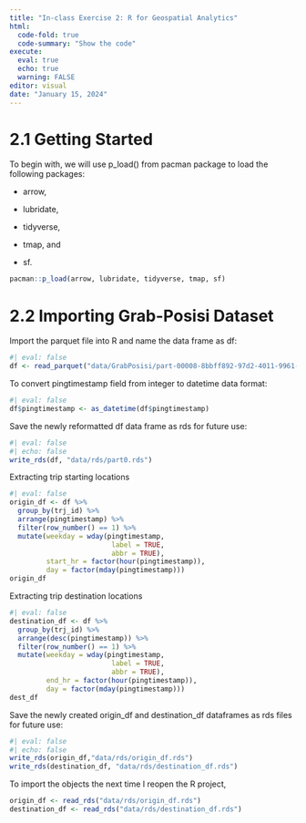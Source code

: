 ```yaml
---
title: "In-class Exercise 2: R for Geospatial Analytics"
html: 
  code-fold: true
  code-summary: "Show the code"
execute:
  eval: true
  echo: true
  warning: FALSE
editor: visual
date: "January 15, 2024"
---
```


# 2.1 Getting Started

To begin with, we will use p_load() from pacman package to load the following packages:

-   arrow,

-   lubridate,

-   tidyverse,

-   tmap, and

-   sf.

```r
pacman::p_load(arrow, lubridate, tidyverse, tmap, sf)
```

# 2.2 Importing Grab-Posisi Dataset

Import the parquet file into R and name the data frame as df:
```r
#| eval: false
df <- read_parquet("data/GrabPosisi/part-00008-8bbff892-97d2-4011-9961-703e38972569.c000.snappy.parquet")
```

To convert pingtimestamp field from integer to datetime data format:
```r
#| eval: false
df$pingtimestamp <- as_datetime(df$pingtimestamp)
```


Save the newly reformatted df data frame as rds for future use:
```r
#| eval: false
#| echo: false
write_rds(df, "data/rds/part0.rds")
```


Extracting trip starting locations
```r
#| eval: false
origin_df <- df %>%
  group_by(trj_id) %>%
  arrange(pingtimestamp) %>%
  filter(row_number() == 1) %>%
  mutate(weekday = wday(pingtimestamp,
                         label = TRUE,
                         abbr = TRUE),
         start_hr = factor(hour(pingtimestamp)),
         day = factor(mday(pingtimestamp)))
origin_df
```

Extracting trip destination locations
```r
#| eval: false
destination_df <- df %>%
  group_by(trj_id) %>%
  arrange(desc(pingtimestamp)) %>%
  filter(row_number() == 1) %>%
  mutate(weekday = wday(pingtimestamp,
                         label = TRUE,
                         abbr = TRUE),
         end_hr = factor(hour(pingtimestamp)),
         day = factor(mday(pingtimestamp)))
dest_df
```

Save the newly created origin_df and destination_df dataframes as rds files for future use:
```r
#| eval: false
#| echo: false
write_rds(origin_df,"data/rds/origin_df.rds")
write_rds(destination_df, "data/rds/destination_df.rds")
```


To import the objects the next time I reopen the R project,
```r
origin_df <- read_rds("data/rds/origin_df.rds")
destination_df <- read_rds("data/rds/destination_df.rds")
```

